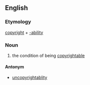 ==English==
===Etymology===
[[copyright]] + [[-ability]]

===Noun===
{{wikipedia}}
{{en-noun|-}}
#the condition of being [[copyrightable]]

====Antonym====
*[[uncopyrightablity]]